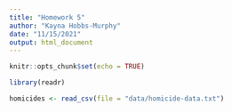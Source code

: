 ```yaml
---
title: "Homework 5"
author: "Kayna Hobbs-Murphy"
date: "11/15/2021"
output: html_document
---
```


```r
knitr::opts_chunk$set(echo = TRUE)
```

```r
library(readr)
```


```r
homicides <- read_csv(file = "data/homicide-data.txt")
```


